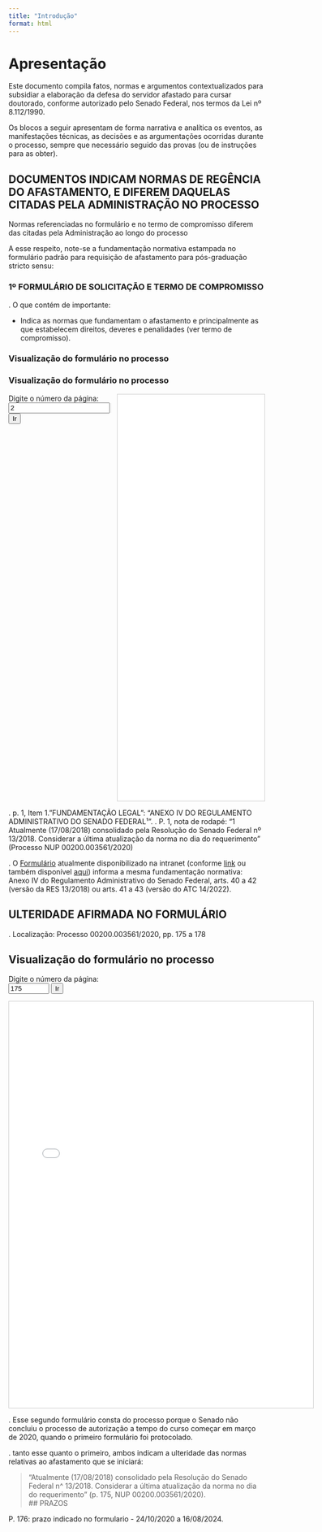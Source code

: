 ```yaml
---
title: "Introdução"
format: html
---
```

# Apresentação

Este documento compila fatos, normas e argumentos contextualizados para subsidiar a elaboração da defesa do servidor afastado para cursar doutorado, conforme autorizado pelo Senado Federal, nos termos da Lei nº 8.112/1990. 

Os blocos a seguir apresentam de forma narrativa e analítica os eventos, as manifestações técnicas, as decisões e as argumentações ocorridas durante o processo, sempre que necessário seguido das provas (ou de instruções para as obter).


## DOCUMENTOS INDICAM NORMAS DE REGÊNCIA DO AFASTAMENTO, E DIFEREM DAQUELAS CITADAS PELA ADMINISTRAÇÃO NO PROCESSO

Normas referenciadas no formulário e no termo de compromisso diferem das citadas pela Administração ao longo do processo 

A esse respeito, note-se a fundamentação normativa estampada no formulário padrão para requisição de afastamento para pós-graduação stricto sensu:

### 1º FORMULÁRIO DE SOLICITAÇÃO E TERMO DE COMPROMISSO

. O que contém de importante: 

  - Indica as normas que fundamentam o afastamento e principalmente as que estabelecem direitos, deveres e penalidades (ver termo de compromisso).

### Visualização do formulário no processo

```{=html}
<style>
  /* Contêiner principal em duas colunas */
  .pdf-preview-container {
    display: flex;
    gap: 1em;
    align-items: flex-start;
  }
  .pdf-preview-sidebar {
    flex: 0 0 200px;
  }
  .pdf-preview-main {
    flex: 1;
  }
  .pdf-preview-main iframe {
    width: 100%;
    height: 800px;
    border: 1px solid #ccc;
  }
</style>

<h3>Visualização do formulário no processo</h3>

<div class="pdf-preview-container">
  <div class="pdf-preview-sidebar">
    <label for="page_input">Digite o número da página:</label><br>
    <input type="number" id="page_input" min="1" max="9999" value="2" style="width: 100%;" />
    <button onclick="carregarPaginaPDF()">Ir</button>
  </div>
  <div class="pdf-preview-main">
    <iframe id="pdf_viewer" src="autos/003561/_0002.pdf"></iframe>
  </div>
</div>

<script>
function carregarPaginaPDF() {
  const numero = document.getElementById('page_input')
                       .value
                       .padStart(4, '0');
  const caminho = `autos/003561/_${numero}.pdf`;
  document.getElementById('pdf_viewer').src = caminho;
}
</script>
```

. p. 1, Item 1."FUNDAMENTAÇÃO LEGAL": "ANEXO IV DO REGULAMENTO ADMINISTRATIVO DO SENADO FEDERAL¹".
. P. 1, nota de rodapé: "1 Atualmente (17/08/2018) consolidado pela Resolução do Senado Federal nº 13/2018. Considerar a última atualização da norma no dia do 
requerimento" (Processo NUP 00200.003561/2020)


. O [Formulário](https://intranet.senado.leg.br/pessoas/servidor-efetivo/arquivos/formularios/formulario-para-solicitacao-de-afastamento-para-cursar-programa-de-pos-graduacao-1/) atualmente disponibilizado na intranet (conforme [link](https://intranet.senado.leg.br/pessoas/servidor-efetivo/arquivos/formularios/formulario-para-solicitacao-de-afastamento-para-cursar-programa-de-pos-graduacao-1/) ou também disponível [aqui](/images/formulario_20_05_2024_editavel.pdf)) informa a mesma fundamentação normativa: Anexo IV do Regulamento Administrativo do Senado Federal, arts. 40 a 42 (versão da RES 13/2018) ou arts. 41 a 43 (versão do ATC 14/2022).

## ULTERIDADE AFIRMADA NO FORMULÁRIO

. Localização: Processo 00200.003561/2020, pp. 175 a 178

## Visualização do formulário no processo

<div style="margin-bottom: 1em;">
  <label for="page_input">Digite o número da página:</label><br>
  <input type="number" id="page_input" min="1" max="9999" value="175" style="width: 80px;" />
  <button onclick="carregarPaginaPDF()">Ir</button>
</div>

<iframe id="pdf_viewer"
        src="autos/003561/_0175.pdf"
        width="600" height="800"
        style="border: 1px solid #ccc;">
</iframe>

<script>
function carregarPaginaPDF() {
  const numero = document.getElementById('page_input').value.padStart(4, '0');
  const caminho = `autos/003561/_${numero}.pdf`;
  document.getElementById('pdf_viewer').src = caminho;
}
</script>

. Esse segundo formulário consta do processo porque o Senado não concluiu o processo de autorização a tempo do curso começar em março de 2020, quando o primeiro formulário foi protocolado. 

. tanto esse quanto o primeiro, ambos indicam a ulteridade das normas relativas ao afastamento que se iniciará:

> "Atualmente (17/08/2018) consolidado pela Resolução do Senado Federal n^ 13/2018. Considerar a última atualização da norma no dia do requerimento" (p. 175, NUP 00200.003561/2020).           
## PRAZOS 

P. 176: prazo indicado no formulario - 24/10/2020 a 16/08/2024.
